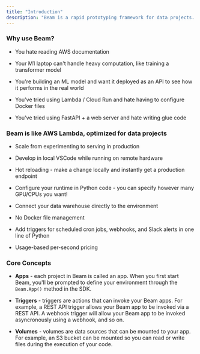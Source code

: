 ```yaml
---
title: "Introduction"
description: "Beam is a rapid prototyping framework for data projects. It's the fastest way to get your data projects running in the cloud."
---
```


### Why use Beam?

- You hate reading AWS documentation

- Your M1 laptop can't handle heavy computation, like training a transformer model

- You're building an ML model and want it deployed as an API to see how it performs in the real world

- You've tried using Lambda / Cloud Run and hate having to configure Docker files

- You've tried using FastAPI + a web server and hate writing glue code

### Beam is like AWS Lambda, optimized for data projects

- Scale from experimenting to serving in production

- Develop in local VSCode while running on remote hardware

- Hot reloading - make a change locally and instantly get a production endpoint

- Configure your runtime in Python code - you can specify however many GPU/CPUs you want!

- Connect your data warehouse directly to the environment

- No Docker file management

- Add triggers for scheduled cron jobs, webhooks, and Slack alerts in one line of Python

- Usage-based per-second pricing

### Core Concepts

- **Apps** - each project in Beam is called an app. When you first start Beam, you'll be prompted to define your environment through the `Beam.App()` method in the SDK.

- **Triggers** - triggers are actions that can invoke your Beam apps. For example, a REST API trigger allows your Beam app to be invoked via a REST API. A webhook trigger will allow your Beam app to be invoked asyncronously using a webhook, and so on.

- **Volumes** - volumes are data sources that can be mounted to your app. For example, an S3 bucket can be mounted so you can read or write files during the execution of your code.
